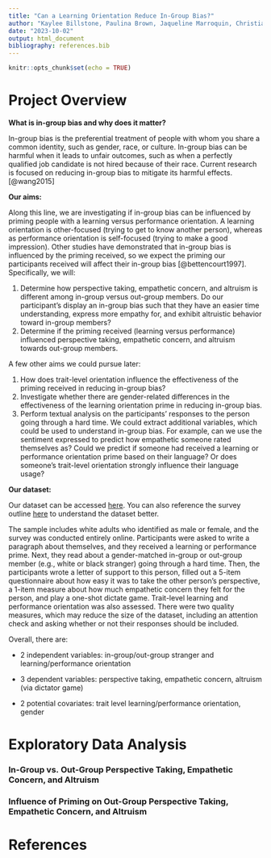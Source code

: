 ```yaml
---
title: "Can a Learning Orientation Reduce In-Group Bias?"
author: "Kaylee Billstone, Paulina Brown, Jaqueline Marroquin, Christian Ozuna, Kirsten Richards, and Kennedy Zapalac"
date: "2023-10-02"
output: html_document
bibliography: references.bib
---
```


```r
knitr::opts_chunk$set(echo = TRUE)
```

# Project Overview

**What is in-group bias and why does it matter?**

In-group bias is the preferential treatment of people with whom you share a common identity, such as gender, race, or culture. In-group bias can be harmful when it leads to unfair outcomes, such as when a perfectly qualified job candidate is not hired because of their race. Current research is focused on reducing in-group bias to mitigate its harmful effects.[@wang2015]

**Our aims:**

Along this line, we are investigating if in-group bias can be influenced by priming people with a learning versus performance orientation. A learning orientation is other-focused (trying to get to know another person), whereas as performance orientation is self-focused (trying to make a good impression). Other studies have demonstrated that in-group bias is influenced by the priming received, so we expect the priming our participants received will affect their in-group bias [@bettencourt1997]. Specifically, we will:

1.  Determine how perspective taking, empathetic concern, and altruism is different among in-group versus out-group members. Do our participant's display an in-group bias such that they have an easier time understanding, express more empathy for, and exhibit altruistic behavior toward in-group members?
2.  Determine if the priming received (learning versus performance) influenced perspective taking, empathetic concern, and altruism towards out-group members.

A few other aims we could pursue later:

1.  How does trait-level orientation influence the effectiveness of the priming received in reducing in-group bias?
2.  Investigate whether there are gender-related differences in the effectiveness of the learning orientation prime in reducing in-group bias.
3.  Perform textual analysis on the participants' responses to the person going through a hard time. We could extract additional variables, which could be used to understand in-group bias. For example, can we use the sentiment expressed to predict how empathetic someone rated themselves as? Could we predict if someone had received a learning or performance orientation prime based on their language? Or does someone's trait-level orientation strongly influence their language usage?

**Our dataset:**

Our dataset can be accessed [here](https://github.com/kzapalac/SDS322E_project/blob/main/LP_Dictator.csv). You can also reference the survey outline [here](https://github.com/kzapalac/SDS322E_project/blob/main/LP_Dictator.pdf) to understand the dataset better.

The sample includes white adults who identified as male or female, and the survey was conducted entirely online. Participants were asked to write a paragraph about themselves, and they received a learning or performance prime. Next, they read about a gender-matched in-group or out-group member (e.g., white or black stranger) going through a hard time. Then, the participants wrote a letter of support to this person, filled out a 5-item questionnaire about how easy it was to take the other person's perspective, a 1-item measure about how much empathetic concern they felt for the person, and play a one-shot dictate game. Trait-level learning and performance orientation was also assessed. There were two quality measures, which may reduce the size of the dataset, including an attention check and asking whether or not their responses should be included.

Overall, there are:

-   2 independent variables: in-group/out-group stranger and learning/performance orientation

-   3 dependent variables: perspective taking, empathetic concern, altruism (via dictator game)

-   2 potential covariates: trait level learning/performance orientation, gender

# Exploratory Data Analysis

### In-Group vs. Out-Group Perspective Taking, Empathetic Concern, and Altruism

### Influence of Priming on Out-Group Perspective Taking, Empathetic Concern, and Altruism

# References
